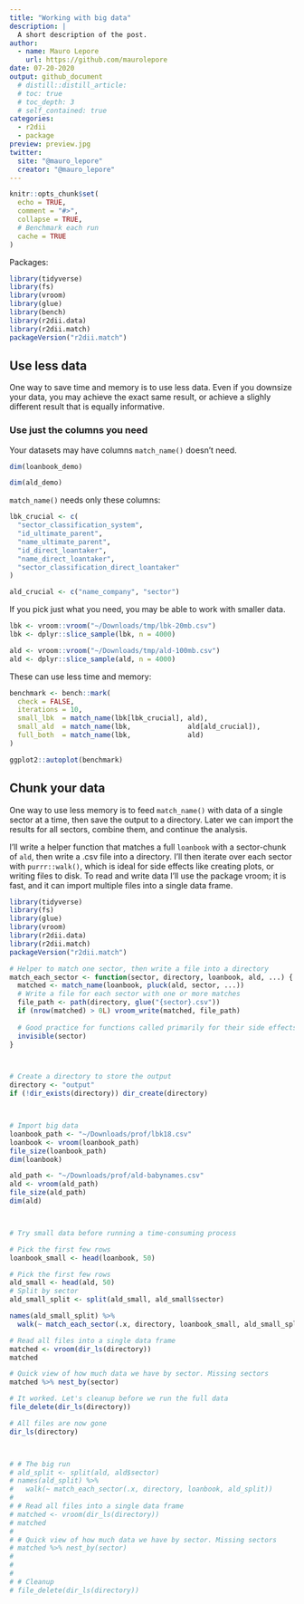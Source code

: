 ```yaml
---
title: "Working with big data"
description: |
  A short description of the post.
author:
  - name: Mauro Lepore
    url: https://github.com/maurolepore
date: 07-20-2020
output: github_document
  # distill::distill_article:
  # toc: true
  # toc_depth: 3
  # self_contained: true
categories:
  - r2dii
  - package
preview: preview.jpg
twitter:
  site: "@mauro_lepore"
  creator: "@mauro_lepore"
---
```


```r
knitr::opts_chunk$set(
  echo = TRUE,
  comment = "#>",
  collapse = TRUE,
  # Benchmark each run
  cache = TRUE
)
```

Packages:

```r
library(tidyverse)
library(fs)
library(vroom)
library(glue)
library(bench)
library(r2dii.data)
library(r2dii.match)
packageVersion("r2dii.match")
```



## Use less data

One way to save time and memory is to use less data. Even if you downsize your data, you may achieve the exact same result, or achieve a slighly different result that is equally informative.

### Use just the columns you need

Your datasets may have columns `match_name()` doesn't need.

```r
dim(loanbook_demo)

dim(ald_demo)
```

`match_name()` needs only these columns:

```r
lbk_crucial <- c(
  "sector_classification_system",
  "id_ultimate_parent",
  "name_ultimate_parent",
  "id_direct_loantaker",
  "name_direct_loantaker",
  "sector_classification_direct_loantaker"
)

ald_crucial <- c("name_company", "sector")
```

If you pick just what you need, you may be able to work with smaller data.

```r
lbk <- vroom::vroom("~/Downloads/tmp/lbk-20mb.csv")
lbk <- dplyr::slice_sample(lbk, n = 4000)

ald <- vroom::vroom("~/Downloads/tmp/ald-100mb.csv")
ald <- dplyr::slice_sample(ald, n = 4000)
```

These can use less time and memory:

```r
benchmark <- bench::mark(
  check = FALSE,
  iterations = 10,
  small_lbk  = match_name(lbk[lbk_crucial], ald),
  small_ald  = match_name(lbk,              ald[ald_crucial]),
  full_both  = match_name(lbk,              ald)
)

ggplot2::autoplot(benchmark)
```

## Chunk your data

One way to use less memory is to feed `match_name()` with data of a single sector at a time, then save the output to a directory. Later we can import the results for all sectors, combine them, and continue the analysis.

I'll write a helper function that matches a full `loanbook` with a sector-chunk of `ald`, then write a .csv file into a directory. I'll then iterate over each sector with `purrr::walk()`, which is ideal for side effects like creating plots, or writing files to disk. To read and write data I'll use the package vroom; it is fast, and it can import multiple files into a single data frame.

```r
library(tidyverse)
library(fs)
library(glue)
library(vroom)
library(r2dii.data)
library(r2dii.match)
packageVersion("r2dii.match")

# Helper to match one sector, then write a file into a directory
match_each_sector <- function(sector, directory, loanbook, ald, ...) {
  matched <- match_name(loanbook, pluck(ald, sector, ...))
  # Write a file for each sector with one or more matches
  file_path <- path(directory, glue("{sector}.csv"))
  if (nrow(matched) > 0L) vroom_write(matched, file_path)
  
  # Good practice for functions called primarily for their side effects
  invisible(sector)
}



# Create a directory to store the output
directory <- "output"
if (!dir_exists(directory)) dir_create(directory)



# Import big data
loanbook_path <- "~/Downloads/prof/lbk18.csv"
loanbook <- vroom(loanbook_path)
file_size(loanbook_path)
dim(loanbook)

ald_path <- "~/Downloads/prof/ald-babynames.csv"
ald <- vroom(ald_path)
file_size(ald_path)
dim(ald)



# Try small data before running a time-consuming process

# Pick the first few rows
loanbook_small <- head(loanbook, 50)

# Pick the first few rows
ald_small <- head(ald, 50)
# Split by sector
ald_small_split <- split(ald_small, ald_small$sector)

names(ald_small_split) %>% 
  walk(~ match_each_sector(.x, directory, loanbook_small, ald_small_split))

# Read all files into a single data frame
matched <- vroom(dir_ls(directory))
matched

# Quick view of how much data we have by sector. Missing sectors 
matched %>% nest_by(sector)

# It worked. Let's cleanup before we run the full data
file_delete(dir_ls(directory))

# All files are now gone
dir_ls(directory)



# # The big run
# ald_split <- split(ald, ald$sector)
# names(ald_split) %>% 
#   walk(~ match_each_sector(.x, directory, loanbook, ald_split))
# 
# # Read all files into a single data frame
# matched <- vroom(dir_ls(directory))
# matched
# 
# # Quick view of how much data we have by sector. Missing sectors 
# matched %>% nest_by(sector)
# 
# 
# 
# # Cleanup
# file_delete(dir_ls(directory))
```
